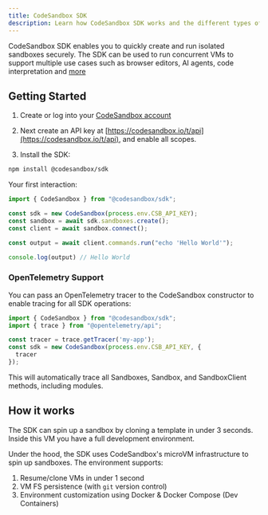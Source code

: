 ```yaml
---
title: CodeSandbox SDK
description: Learn how CodeSandbox SDK works and the different types of projects you can create and develop.
---
```



<Hero
  title="CodeSandbox SDK"
  subtitle="Programmatically spin up (AI) sandboxes"
/>

CodeSandbox SDK enables you to quickly create and run isolated sandboxes securely.
The SDK can be used to run concurrent VMs to support multiple use cases such as browser editors, AI agents, code interpretation and [more](/sdk/use-cases.mdx)

## Getting Started

1. Create or log into your [CodeSandbox account](https://codesandbox.io/signin)

2. Next create an API key at [https://codesandbox.io/t/api](https://codesandbox.io/t/api), and enable all scopes.

3. Install the SDK:

```bash
npm install @codesandbox/sdk
```

Your first interaction:

```js
import { CodeSandbox } from "@codesandbox/sdk";

const sdk = new CodeSandbox(process.env.CSB_API_KEY);
const sandbox = await sdk.sandboxes.create();
const client = await sandbox.connect();

const output = await client.commands.run("echo 'Hello World'");

console.log(output) // Hello World
```

### OpenTelemetry Support

You can pass an OpenTelemetry tracer to the CodeSandbox constructor to enable tracing for all SDK operations:

```js
import { CodeSandbox } from "@codesandbox/sdk";
import { trace } from "@opentelemetry/api";

const tracer = trace.getTracer('my-app');
const sdk = new CodeSandbox(process.env.CSB_API_KEY, {
  tracer
});
```

This will automatically trace all Sandboxes, Sandbox, and SandboxClient methods, including modules.

## How it works

The SDK can spin up a sandbox by cloning a template in under 3 seconds. Inside this VM you have a full development environment.

Under the hood, the SDK uses CodeSandbox's microVM infrastructure to spin up sandboxes. The environment supports:

1. Resume/clone VMs in under 1 second
2. VM FS persistence (with `git` version control)
3. Environment customization using Docker & Docker Compose (Dev Containers)
